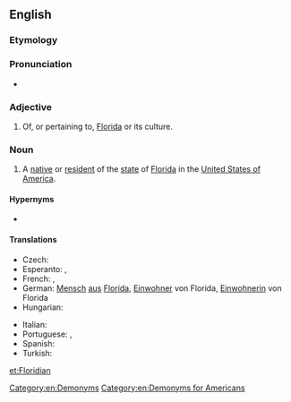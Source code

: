 ==English==

===Etymology===
{{suffix|Florida|ian|lang=en}}

===Pronunciation===
* {{IPA|/flɔˈɹɪdi.ən/|lang=en}}

===Adjective===
{{en-adj|-}}

# Of, or pertaining to, [[Florida]] or its culture.

===Noun===
{{en-noun}}

# A [[native]] or [[resident]] of the [[state]] of [[Florida]] in the [[United States of America]].

====Hypernyms====
* {{l|en|American}}

====Translations====
{{trans-top|an inhabitant or a resident of the state of Florida}}
* Czech: {{t|cs|Floriďan|m}}
* Esperanto: {{t|eo|floridano|m}}, {{t|eo|floridanino|f}}
* French: {{t+|fr|Floridien|m}}, {{t|fr|Floridienne|f}}
* German: [[Mensch]] [[aus]] [[Florida]], [[Einwohner]] von Florida, [[Einwohnerin]] von Florida
* Hungarian: {{t|hu|floridai}}
{{trans-mid}}
* Italian: {{t|it|floridiano|m}}
* Portuguese: {{t|pt|floridense}}, {{t|pt|floridiano|m}}
* Spanish: {{t+|es|floridense|m|f}}
* Turkish: {{t|tr|Floridalı}}
{{trans-bottom}}

[[Category:en:Demonyms]]
[[Category:en:Demonyms for Americans]]

[[et:Floridian]]
